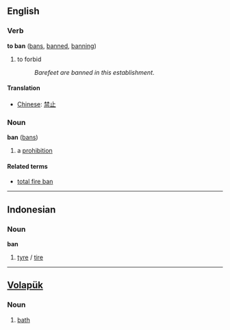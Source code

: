 ==English==
===Verb===
'''to ban''' ([[bans]], [[banned]], [[banning]])

#to forbid
#:''Barefeet are banned in this establishment''.


====Translation====
*[[Chinese]]: [[禁止]]

===Noun===
'''ban''' ([[bans]])

# a [[prohibition]]


====Related terms====
*[[total fire ban]]

----
==Indonesian==
===Noun===
'''ban'''

# [[tyre]] / [[tire]]

----
==[[Volapük]]== 
===Noun=== 

# [[bath]]